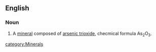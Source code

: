 ==English==

===Noun===
{{en-noun|-}}
{{wikipedia}}

#A [[mineral]] composed of [[arsenic trioxide]], checmical formula As<sub>2</sub>O<sub>3</sub>.

[[category:Minerals]]